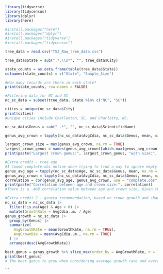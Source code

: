 


```r
library(tidyverse)
library(tidycensus)
library(dplyr)
library(here)
```
```r
#install.packages("here")
#install.packages("dplyr")
#install.packages("tidyverse")
#install.packages("tidycensus")

```



```r
tree_data = read.csv("TS3_Raw_tree_data.csv")
```

```r
tree_data$State = sub(".*,\\s*", "", tree_data$City)
```

```r
state_counts = as.data.frame(table(tree_data$State))
colnames(state_counts) = c("State", "Sample_Size")

```

```r
#How many records are there in each state?
print(state_counts, row.names = FALSE)

```

```r
#Filtering data for NC and SC
nc_sc_data = subset(tree_data, State %in% c("NC", "SC"))
```

```r
cities = unique(nc_sc_data$City)
print(cities)
#Unique cities include Charleston, SC, and Charlotte, NC.
```

```r
nc_sc_data$Genus = sub(" .*", "", nc_sc_data$ScientificName)

```

```r
genus_avg_crown = tapply(nc_sc_data$AvgCdia, nc_sc_data$Genus, mean, na.rm = TRUE)
```

```r
largest_crown_size = max(genus_avg_crown, na.rm = TRUE)
largest_crown_genus = names(genus_avg_crown)[which.max(genus_avg_crown)]
print(paste("Largest crown genus:", largest_crown_genus, "with size:", largest_crown_size))

```
```r
#Extra credit - tree age 
#I found complete.obs online when trying to find a way to ignore empty rows
genus_avg_age = tapply(nc_sc_data$Age, nc_sc_data$Genus, mean, na.rm = TRUE)
genus_avg_crown = tapply(nc_sc_data$AvgCdia, nc_sc_data$Genus, mean, na.rm = TRUE)
correlation = cor(genus_avg_age, genus_avg_crown, use = "complete.obs")
print(paste("Correlation between age and crown size:", correlation))
#There is a .408 correlation value between age and crown size. Given the moderately positive correlation, we can determine that genera with older trees typically have larger crown sizes. This relationship is not strong, but it is there. There are likely other factors that affect this relationship. 
```

```r
#Extra credit 2 - genera recommendation, based on crown growth and shade coverage
nc_sc_data = nc_sc_data |> 
  filter(!is.na(Age) & Age > 0) |> 
  mutate(GrowthRate = AvgCdia..m. / Age)
genus_growth = nc_sc_data |>
  group_by(Genus) |>
  summarize(
    AvgGrowthRate = mean(GrowthRate, na.rm = TRUE),
    AvgCrownDia = mean(AvgCdia..m., na.rm = TRUE)
  ) |>
  arrange(desc(AvgGrowthRate))

```

```r
best_genus = genus_growth %>% slice_max(order_by = AvgGrowthRate, n = 1)
print(best_genus)
# The best genus to grow when considering average growth rate and average crown diameter is Prunus, with an AvgGR of	0.6442658 and an AvgCD of 9.268.
```
```

